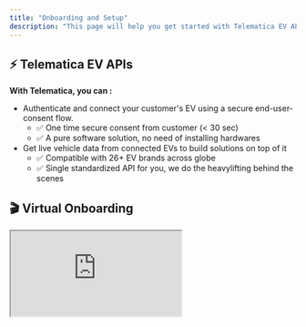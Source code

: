 ```yaml
---
title: "Onboarding and Setup"
description: "This page will help you get started with Telematica EV APIs"
---
```


## ⚡️ Telematica EV APIs

**With Telematica, you can :**

- Authenticate and connect your customer's EV using a secure end-user-consent
  flow.
  - ✅ One time secure consent from customer (< 30 sec)
  - ✅ A pure software solution, no need of installing hardwares
- Get live vehicle data from connected EVs to build solutions on top of it
  - ✅ Compatible with 26+ EV brands across globe
  - ✅ Single standardized API for you, we do the heavylifting behind the scenes

## 🎬 Virtual Onboarding

<iframe
  className="w-full h-96"
  href="https://player.gotolstoy.com/2ysozsq2xg2a5?host"
  src="https://player.gotolstoy.com/2ysozsq2xg2a5?host"
/>

## 🔧 Sandbox Access

### Get your developer keys and start using sandbox mode

In case you don't already have your app-id and secret, reach out to us on
[mail](mailto:aditya@telematica.so) to get one issued. You'll need to include
these credentials with all API calls.

Here's a sample of how app-id and secret will look like:

```json
{
  "app-id": "40a67cba-545f-495e-bade-73df342a80cd",
  "secret": "eyJhbGciOiJIUzI1NiIsInR5cCI6IkpXVCJ9.eyJzdWIiOiI0MGE2N2NiYS01NDVmLTQ5NWUtYmFkZS03M2RmMzQyYTgwY2QiLCJpYXQiOjE1MTYyMzkwMjJ9.zyNHt_rNlcN0NlCkvTYHH0RYKaBn9I9lpFeYc85HXA0"
}
```

Once you have the API keys with you, you can start using the APIs in sandbox
mode right away, no action is needed from your side.

Sandbox mode will allow you to
[sign up with real vehicles](/reference/consent-ui-parameters), use our APIs to
get their data using [docs UI](/reference/vehicle-data-v2) and test out
end-to-end flow.

To use the sandbox mode, use the following link to connect a vehicle:

Text

```md
https://us.telematica.so/connect?app=<app-id>&user=<random_string>&region=<US,
EU or IN>
```

For more information on the above URL, see
[Consent UI and custom query parameters](/reference/consent-ui-parameters)

When you are ready to take Telematica APIs to production, move on to step 2
below ↓

---

## Steps for production access (\<10 mins)

### Create a POST callback endpoint in you backend

When a user connects a vehicle to your application, Telematica will send
vehicle-id of authorized vehicles(s) through a POST webhook call to your
backend. You can store these `vehicleId`s' in your database and pair them with
users in your app.

[This guide](/reference/callback-endpoint) will walk you through all the steps
required from your end to make a callback endpoint:

### Embed the consent flow in your app

<Tip>
More about user consent

User data is accessible for your app via Telematica's EV APIs only after
explicit permission grant by user in form of OEM app credentials. This is a
one-time process from user's end, and they are entitled to opt out of
data-sharing agreement as per their wish.

</Tip>

Embed a web-view in your mobile app, pointing at the following URL:

```md
https://us.telematica.so/connect?app=<app-id>&user=<user_id_in_your_db>&region=<region>
```

where `region` is one of `US`, `EU` or `IN`.

You can customize the page for each instance using supported query parameters
found in the following page:

<Card
  title="Consent UI Guide"
  icon={regular("book-open")}
  href="/guides/consent-ui-parameters"
>
  Consent UI enable your users to securely provide consent to their EV data to
  you. You can use the following information to build a customised url and
  redirect your customer to it.
</Card>

<Tip>
**Skipping pages**

This flow is fully customizable as per your app's requirements. You can also
choose to skip directly to the OEM login screen if

1. You know the brand of vehicle beforehand and
2. You have already taken user's consent in your own app (includes accepting
   Telematica's privacy policy)

</Tip>

### Access vehicle data through our Vehicle APIs

Once the user has granted consent for your app to access their vehicle data, you
can use [ Vehicle Data APIs](/reference/vehicle-data-v2) to fetch vehicle data
from your backend.
